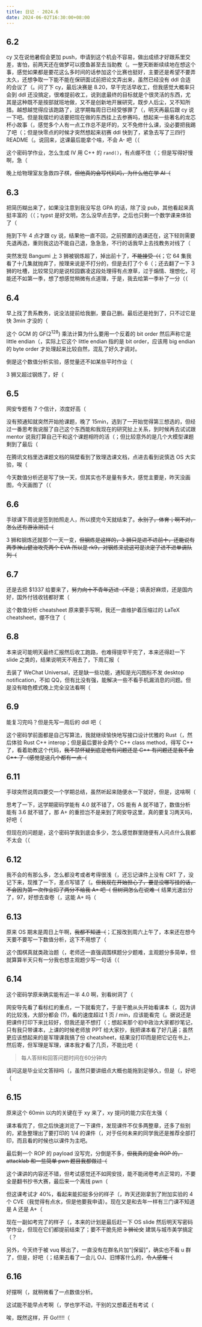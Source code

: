 ```yaml
---
title: 日记 · 2024.6
date: 2024-06-02T16:30:00+08:00
---
```


## 6.2

cy 又在说他暑假会更加 push，申请到这个机会不容易，做出成绩才好跟系里交差，害怕，前两天还在做梦可以摸鱼甚至去当助教（。一整天断断续续地在想这个事，感觉如果都是要花这么多时间的话参加这个比赛也挺好，主要还是希望不要弄太久，还想争取一下能不能在保研面试前把论文弄出来，虽然已经没有 ddl 合适的会议了（。问了下 cy，最后决赛是 8.20，早干完活早收工，但我感觉大概率只会到 ddl 还没搞定，很难提前收工，说到底最终的目标就是个很灵活的东西，尤其是这种既不是按部就班地做，又不是创新地开展研究，既步人后尘，又不知所措。越想越觉得应该跑路了，这学期每周日已经受够罪了（，明天再最后跟 cy 说一下吧。但是我摆烂的话要把现在做的东西挂上去参赛吗，想起来一些著名的龙芯杯小故事（，感觉多个人有一点工作总不是坏的，又不免修什么课，没必要把我踢了吧（；但是快零点的时候才突然想起来初赛 ddl 快到了，紧急去写了三四行 README（。说回来，这课最后能拿个啥，不会 A- 吧（（

这个密码学作业，怎么生成 IV 用 C++ 的 `rand()`，有点绷不住（；但是写得好慢啊，急（

晚上给物理室友急救四子棋，~~但他真的会写代码吗，为什么他在学 AI（~~

## 6.3

把简历糊出来了，如果没注意到我没写总 GPA 的话，除了没 pub，其他看起来真挺丰富的（（；typst 是好文明，怎么没早点去学，之后也只剩一个数学课来体验了（

拖到下午 4 点才跟 cy 说，结果他一直不回，之前预置的选课还在，这下轻则需要先退再选，重则我这边不能自己退，急急急，不行的话我早上去找教务对线了（

突然发现 Bangumi 上 3 狮被钢炼超了，掉出前十了，~~不能接受（（~~；它 64 集我看了十几集就抛弃了，按理来说是不打分的，但是去打了个 6（；还去翻了一下 3 狮的吐槽，比较常见的是说校园霸凌这段处理得有点潦草，过于煽情、理想化，可能还不如第一季，想了想感觉稍微有点道理，于是，我去给第一季补了一分（（

## 6.4

早上找了贵系教务，说没法提前给我删，要自己删。最后还是抢到了，只不过它是快 3min 才没的（

这个 GCM 的 $\mathrm{GF}(2^{128})$ 乘法计算为什么要用一个反着的 bit order 然后声称它是 little endian（，实际上它这个 little endian 指的是 bit order，应该用 big endian 的 byte order 才处理起来比较自然，混乱了好久才调对。

倒是这个数值分析实验，感觉量还不如某些平时作业（

3 狮又超过钢炼了，好（

## 6.5

网安专题有 7 个信计，浓度好高（

没有预通知就突然开始抢课题，晚了 15min，选到了一开始觉得第三想选的，但经过一番思考我说服了自己这个东西能和我现在的研究扯上关系，到时候再去试试跟 mentor 说我打算自己干和这个课题相符的活（；但比较意外的是几个大模型课题剩到了最后（

在腾讯文档里选课题文档的隔壁看到了致理选课文档，点进去看到说慎选 OS 大实验，唉（

今天数值分析还是写了快一天，但其实也不是量有多大，感觉主要是，昨天没画图，今天画图了（（

## 6.6

手球课下周说是签到拍照走人，所以摸完今天就结束了。~~永别了，体育；啊不对，怎么还有游泳测试（~~

3 狮和钢炼还就那个一天一变，~~但钢炼是这样的，3 狮只是进不进前十，还能说有两季神山健治攻壳两个 EVA 所以是 rk9，对钢炼来说这可是决定了进不进单调队列（~~

## 6.7

还是去把 $1337 给要来了，~~努力向十不青年迈进（不是~~；填表好麻烦，还是国内好，国外付钱收钱都好累（

这个数值分析 cheatsheet 原来要手写啊，我还一直维护着压缩过的 LaTeX cheatsheet，绷不住了（

## 6.8

本来说可能明天最终汇报然后收工跑路，也难得提早干完了，本来还得赶一下 slide 之类的，结果说明天不用去了，下周汇报（

去装了 WeChat Universal，还是缺一些功能，通知是光闪图标不发 desktop notification，不如 QQ，但有比没有强，能解决一些不看手机漏消息的问题。但是没有暗色模式晚上完全没法看啊（

## 6.9

能复习完吗？但是先写一周后的 ddl 吧（

这个密码学前面都是自己写算法，我就继续愉快地写接口设计优雅的 Rust（，然后体验 Rust C++ interop；但是最后要补全两个 C++ class method，得写 C++ 了，看着助教这个代码，~~我不禁怀疑到底是他有问题还是 C++ 有问题还是我不会 C++ 了（感觉是这几个都有一点（~~

## 6.11

手球突然说周四要交一个学期总结，虽然听起来随便水一下就好，但是，这啥啊（

思考了一下，这学期密码学能有 4.0 就不错了，OS 能有 A 就不错了，数值分析能有 3.6 就不错了，那 A+ 的重担岂不是来到了网安导这里，真的要复习两天吗，好吧（

但现在的问题是，这个密码学我到底会多少，怎么感觉群里随便有人问点什么我都不太会（（

## 6.12

我不会的有那么多，怎么都没考或者考得很浅（，还忘记课件上没有 CRT 了，没记下来，现推了一下，差点写错了（。~~但我现在开始担心了，要是没哪写挂的话，不会因为第一次作业扣了两分不给我 A+ 吧（~~ ~~但树洞怎么在说难（~~ 结果光速出分了，97，好想去查卷（，这能 A+ 吗（

## 6.13

原来 OS 期末是周日上午啊，~~我都不知道（~~；汇报改到周六上午了，本来还在想今天要不要写一下数值分析，这下不用想了（

这个围棋真就类政治题（，老师还一直强调围棋题分少题难，主观题分多简单，但就算算半天只有一分我也想主观题少写一句话（（

## 6.14

这个密码学原来确实能有近一半 4.0 啊，别看树洞了（

网安导先看了看标红的重点，一下就看完了，于是干脆从头开始看课本（，因为讲的比较浅，大部分都会 (?)，看的速度超过 1 页 / min，应该能看完（。据说还是把课件打印下来比较好，但我还是不想打（；想起来那个初中政治大家都抄笔记，只有我只带课本，上课的时候老师放 PPT 给大家抄，我把课本看了好几遍；虽然更应该想起来的是军理课我搞了份 cheatsheet，结果没打印而是把它记在书上，然后寄，但军理是军理，课本我才看了几页，不能比吧（

>   每人答辩和回答问题时间在60分钟内

请问这是毕业论文答辩吗（，虽然只要讲细点大概也能拖到足够久，但是（，好吧（

## 6.15

原来这个 60min 以内的关键在于 xy 来了，xy 提问的能力实在太强（

课本看完了，但之后快速浏览了一下课件，发现课件不仅多两整章，还多了些别的，紧急整理出了要打印的 1/4 的课件（，对于任何未来的同学我还是推荐全部打印，而且看的时候也以课件为主吧。

最后剩一个 ROP 的 payload 没写完，分倒是不多，~~但我真的是会 ROP 的，attacklab 和一些简单 pwn 题目我都做过（~~

这个课讲的内容还不错，但考试感觉还不如网安技，能不能闭卷考点正常的，不要全是翻书抄书大赛，最后来一个离线 pwn（

但这课考试才 40%，看起来能扣挺多分的样子（，昨天还刚拿到了附加实验的 4 个 CVE（我觉得有点水，但是他要我申请）。现在又是和去年一样有三门课不知道是 A 还是 A+（

现在一副如考完了的样子（，本来的计划是最后赶一下 OS slide 然后明天写密码学作业，但现在它们都提前结束了；要不干脆先把 ~~3 狮论文~~ 建筑与城市美学搞定（？

另外，今天终于被 vuq 移出了，一直没有在群名片加“\[保留\]”，确实也不看 u 群了，但是，好吧（；结果去看了一会儿 OJ、旧博客什么的，~~令人感慨（~~

## 6.16

好摆啊（，就稍微看了一点数值分析。

这试能不能早点考啊（，学也学不动，干别的又想着还有考试（

唉，既然这样，开 Go!!!!!（
